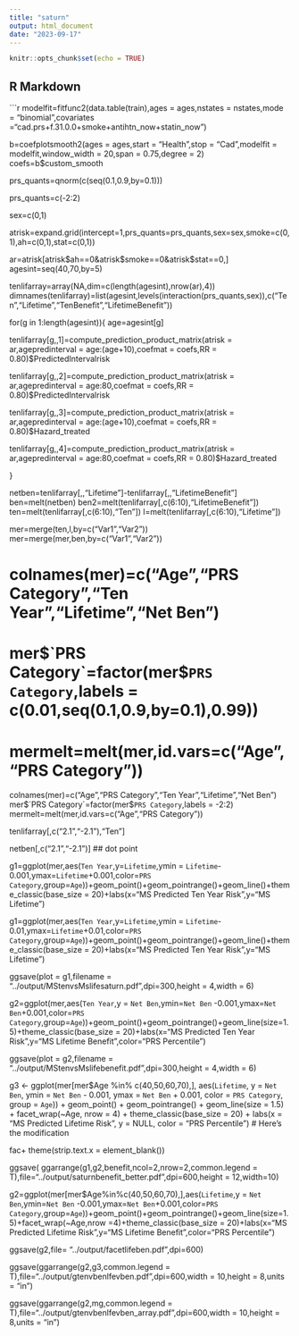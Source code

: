 ```yaml
---
title: "saturn"
output: html_document
date: "2023-09-17"
---
```


```r
knitr::opts_chunk$set(echo = TRUE)
```

## R Markdown

```r
modelfit=fitfunc2(data.table(train),ages = ages,nstates = nstates,mode = "binomial",covariates ="cad.prs+f.31.0.0+smoke+antihtn_now+statin_now")

b=coefplotsmooth2(ages = ages,start = "Health",stop = "Cad",modelfit = modelfit,window_width = 20,span = 0.75,degree = 2)
coefs=b$custom_smooth

prs_quants=qnorm(c(seq(0.1,0.9,by=0.1)))

prs_quants=c(-2:2)

sex=c(0,1)

atrisk=expand.grid(intercept=1,prs_quants=prs_quants,sex=sex,smoke=c(0,1),ah=c(0,1),stat=c(0,1))

ar=atrisk[atrisk$ah==0&atrisk$smoke==0&atrisk$stat==0,]
agesint=seq(40,70,by=5)


tenlifarray=array(NA,dim=c(length(agesint),nrow(ar),4))
dimnames(tenlifarray)=list(agesint,levels(interaction(prs_quants,sex)),c("Ten","Lifetime","TenBenefit","LifetimeBenefit"))


for(g in 1:length(agesint)){
  age=agesint[g]
  
  tenlifarray[g,,1]=compute_prediction_product_matrix(atrisk = ar,agepredinterval = age:(age+10),coefmat = coefs,RR = 0.80)$PredictedIntervalrisk

  tenlifarray[g,,2]=compute_prediction_product_matrix(atrisk = ar,agepredinterval = age:80,coefmat = coefs,RR = 0.80)$PredictedIntervalrisk
  
  tenlifarray[g,,3]=compute_prediction_product_matrix(atrisk = ar,agepredinterval = age:(age+10),coefmat = coefs,RR = 0.80)$Hazard_treated
  
  tenlifarray[g,,4]=compute_prediction_product_matrix(atrisk = ar,agepredinterval = age:80,coefmat = coefs,RR = 0.80)$Hazard_treated
  
}

netben=tenlifarray[,,"Lifetime"]-tenlifarray[,,"LifetimeBenefit"]
ben=melt(netben)
ben2=melt(tenlifarray[,c(6:10),"LifetimeBenefit"])
ten=melt(tenlifarray[,c(6:10),"Ten"])
l=melt(tenlifarray[,c(6:10),"Lifetime"])

mer=merge(ten,l,by=c("Var1","Var2"))
mer=merge(mer,ben,by=c("Var1","Var2"))

# colnames(mer)=c("Age","PRS Category","Ten Year","Lifetime","Net Ben")
# mer$`PRS Category`=factor(mer$`PRS Category`,labels = c(0.01,seq(0.1,0.9,by=0.1),0.99))
# mermelt=melt(mer,id.vars=c("Age","PRS Category"))

colnames(mer)=c("Age","PRS Category","Ten Year","Lifetime","Net Ben")
mer$`PRS Category`=factor(mer$`PRS Category`,labels = -2:2)
mermelt=melt(mer,id.vars=c("Age","PRS Category"))

tenlifarray[,c("2.1","-2.1"),"Ten"]

netben[,c("2.1","-2.1")]
## dot point

g1=ggplot(mer,aes(`Ten Year`,y=`Lifetime`,ymin = `Lifetime`-0.001,ymax=`Lifetime`+0.001,color=`PRS Category`,group=`Age`))+geom_point()+geom_pointrange()+geom_line()+theme_classic(base_size = 20)+labs(x="MS Predicted Ten Year Risk",y="MS Lifetime")


g1=ggplot(mer,aes(`Ten Year`,y=`Lifetime`,ymin = `Lifetime`-0.01,ymax=`Lifetime`+0.01,color=`PRS Category`,group=`Age`))+geom_point()+geom_pointrange()+geom_line()+theme_classic(base_size = 20)+labs(x="MS Predicted Ten Year Risk",y="MS Lifetime")


ggsave(plot = g1,filename = "../output/MStenvsMslifesaturn.pdf",dpi=300,height = 4,width = 6)

g2=ggplot(mer,aes(`Ten Year`,y = `Net Ben`,ymin=`Net Ben` -0.001,ymax=`Net Ben`+0.001,color=`PRS Category`,group=`Age`))+geom_point()+geom_pointrange()+geom_line(size=1.5)+theme_classic(base_size = 20)+labs(x="MS Predicted Ten Year Risk",y="MS Lifetime Benefit",color="PRS Percentile")

ggsave(plot = g2,filename = "../output/MStenvsMslifebenefit.pdf",dpi=300,height = 4,width = 6)


g3 <- ggplot(mer[mer$Age %in% c(40,50,60,70),], aes(`Lifetime`, y = `Net Ben`, ymin = `Net Ben` - 0.001, ymax = `Net Ben` + 0.001, color = `PRS Category`, group = `Age`)) +
  geom_point() +
  geom_pointrange() +
  geom_line(size = 1.5) +
  facet_wrap(~Age, nrow = 4) +
  theme_classic(base_size = 20) +
  labs(x = "MS Predicted Lifetime Risk", y = NULL, color = "PRS Percentile")  # Here's the modification


fac+
 theme(strip.text.x = element_blank())


ggsave(
ggarrange(g1,g2,benefit,ncol=2,nrow=2,common.legend = T),file="../output/saturnbenefit_better.pdf",dpi=600,height = 12,width=10)


g2=ggplot(mer[mer$Age%in%c(40,50,60,70),],aes(`Lifetime`,y = `Net Ben`,ymin=`Net Ben` -0.001,ymax=`Net Ben`+0.001,color=`PRS Category`,group=`Age`))+geom_point()+geom_pointrange()+geom_line(size=1.5)+facet_wrap(~Age,nrow =4)+theme_classic(base_size = 20)+labs(x="MS Predicted Lifetime Risk",y="MS Lifetime Benefit",color="PRS Percentile")

ggsave(g2,file=
         "../output/facetlifeben.pdf",dpi=600)

ggsave(ggarrange(g2,g3,common.legend = T),file="../output/gtenvbenlfevben.pdf",dpi=600,width = 10,height = 8,units = "in")



ggsave(ggarrange(g2,mg,common.legend = T),file="../output/gtenvbenlfevben_array.pdf",dpi=600,width = 10,height = 8,units = "in")
